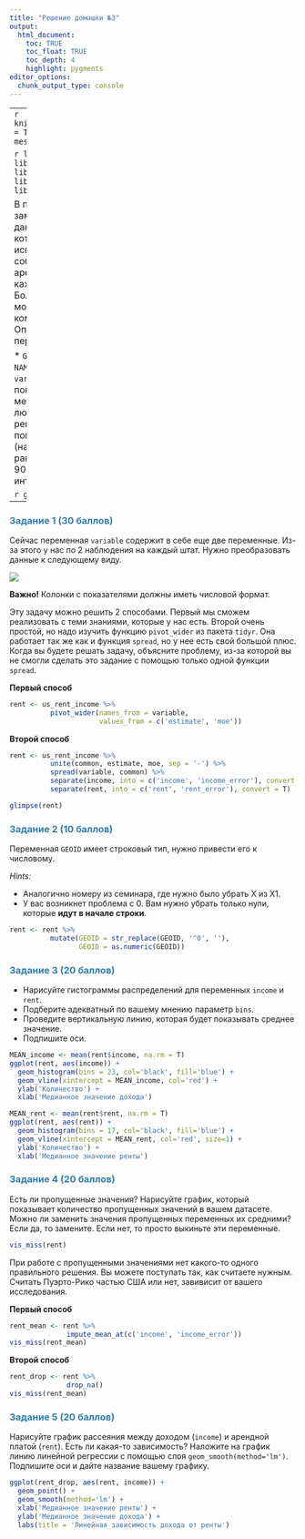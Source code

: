 ```yaml
---
title: "Решение домашки №3"
output: 
  html_document:
    toc: TRUE
    toc_float: TRUE
    toc_depth: 4
    highlight: pygments
editor_options: 
  chunk_output_type: console
---
```

<style>
h1,
h2,
h3,
h4,
h5,
h6  {
  color: #317eac;
}
</style>
---
```r
knitr::opts_chunk$set(echo = TRUE, warning = FALSE, message = FALSE)
```

```r
library(tidyr)
library(naniar)
library(ggplot2)
library(stringr)
library(dplyr)
```

В пакете `tidyr` есть замечательный набор данных `us_rent_income`, который мы будем использовать. В нем собраны данные об арендной плате для каждого штата США. Более подробно о нем можно узнать с помощью команды `?us_rent_income` Опишем каждую переменную.

* `GEOID` -- номер штата
* `NAME` -- название штата
* `variable` -- название показателя 
  + `income` -- медианный годовой доход людей
  + `rent` -- медианная рента
* `moe` -- 90% погрешность показателей (например, если `income` равно 100, а его `moe` 10, то 90% значений лежит в интервале от 90 до 110)

```r
glimpse(us_rent_income)
```

---

### Задание 1 (30 баллов)

Сейчас переменная `variable` содержит в себе еще две переменные. Из-за этого у нас по 2 наблюдения на каждый штат. Нужно преобразовать данные к следующему виду.

![](pictures/ex1.png)

**Важно!** Колонки с показателями должны иметь числовой формат.

Эту задачу можно решить 2 способами. Первый мы сможем реализовать с теми знаниями, которые у нас есть. Второй очень простой, но надо изучить функцию `pivot_wider` из пакета `tidyr`. Она работает так же как и функция `spread`, но у нее есть свой большой плюс. Когда вы будете решать задачу, объясните проблему, из-за которой вы не смогли сделать это задание с помощью только одной функции `spread`.

**Первый способ**

```r
rent <- us_rent_income %>% 
          pivot_wider(names_from = variable, 
                      values_from = c('estimate', 'moe'))
```

**Второй способ**

```r
rent <- us_rent_income %>% 
          unite(common, estimate, moe, sep = '-') %>%
          spread(variable, common) %>%
          separate(income, into = c('income', 'income_error'), convert = T) %>%
          separate(rent, into = c('rent', 'rent_error'), convert = T)

glimpse(rent)
```


### Задание 2 (10 баллов)

Переменная `GEOID` имеет строковый тип, нужно привести его к числовому. 

*Hints:*

* Аналогично номеру из семинара, где нужно было убрать X из X1.
* У вас возникнет проблема с 0. Вам нужно убрать только нули, которые **идут в начале строки**. 

```r
rent <- rent %>%
          mutate(GEOID = str_replace(GEOID, '^0', ''),
                 GEOID = as.numeric(GEOID))
```

### Задание 3 (20 баллов)

* Нарисуйте гистограммы распределений для переменных `income` и `rent`. 
* Подберите адекватный по вашему мнению параметр `bins`. 
* Проведите вертикальную линию, которая будет показывать среднее значение.
* Подпишите оси.

```r
MEAN_income <- mean(rent$income, na.rm = T)
ggplot(rent, aes(income)) + 
  geom_histogram(bins = 23, col='black', fill='blue') + 
  geom_vline(xintercept = MEAN_income, col='red') +
  ylab('Количество') + 
  xlab('Медианное значение дохода')
```

```r
MEAN_rent <- mean(rent$rent, na.rm = T)
ggplot(rent, aes(rent)) + 
  geom_histogram(bins = 17, col='black', fill='blue') + 
  geom_vline(xintercept = MEAN_rent, col='red', size=1) +
  ylab('Количество') + 
  xlab('Медианное значение ренты')
```

### Задание 4 (20 баллов)

Есть ли пропущенные значения? Нарисуйте график, который показывает количество пропущенных значений в вашем датасете. Можно ли заменить значения пропущенных переменных их средними? Если да, то замените. Если нет, то просто выкиньте эти переменные.

```r
vis_miss(rent)
```

При работе с пропущенными значениями нет какого-то одного правильного решения. Вы можете поступать так, как считаете нужным. Считать Пуэрто-Рико частью США или нет, завивисит от вашего исследования.

**Первый способ**

```r
rent_mean <- rent %>%
              impute_mean_at(c('income', 'income_error'))
vis_miss(rent_mean)
```

**Второй способ**

```r
rent_drop <- rent %>%
              drop_na()
vis_miss(rent_mean)
```

### Задание 5 (20 баллов)

Нарисуйте график рассеяния между доходом (`income`) и арендной платой (`rent`). Есть ли какая-то зависимость? Наложите на график линию линейной регрессии с помощью слоя `geom_smooth(method='lm')`. Подпишите оси и дайте название вашему графику.

```r
ggplot(rent_drop, aes(rent, income)) +
  geom_point() + 
  geom_smooth(method='lm') + 
  xlab('Медианное значение ренты') +
  ylab('Медианное значение дохода') + 
  labs(title = 'Линейная зависимость дохода от ренты')
```

